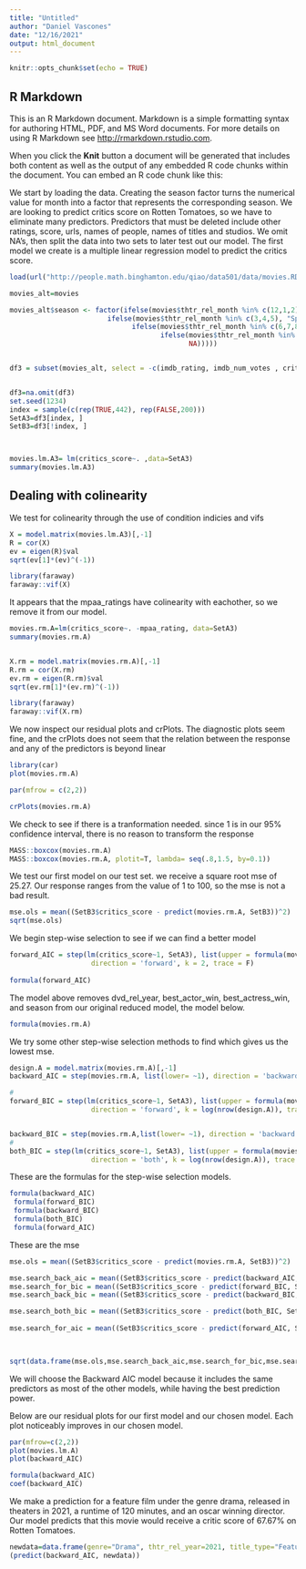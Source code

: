 ---
title: "Untitled"
author: "Daniel Vascones"
date: "12/16/2021"
output: html_document
---





```{r setup, include=FALSE}
knitr::opts_chunk$set(echo = TRUE)
```

## R Markdown

This is an R Markdown document. Markdown is a simple formatting syntax for authoring HTML, PDF, and MS Word documents. For more details on using R Markdown see <http://rmarkdown.rstudio.com>.

When you click the **Knit** button a document will be generated that includes both content as well as the output of any embedded R code chunks within the document. You can embed an R code chunk like this:





We start by loading the data. Creating the season factor turns the numerical value for month into a factor that represents the corresponding season. We are looking to predict critics score on Rotten Tomatoes, so we have to eliminate many predictors. Predictors that must be deleted include other ratings, score, urls, names of people, names of titles and studios. We omit NA's, then split the data into two sets to later test out our model. The first model we create is a multiple linear regression model to predict the critics score.

```{r}
load(url("http://people.math.binghamton.edu/qiao/data501/data/movies.RData"))

movies_alt=movies

movies_alt$season <- factor(ifelse(movies$thtr_rel_month %in% c(12,1,2), "Winter",
                        ifelse(movies$thtr_rel_month %in% c(3,4,5), "Spring",
                              ifelse(movies$thtr_rel_month %in% c(6,7,8), "Summer",
                                     ifelse(movies$thtr_rel_month %in% c(9,10,11), "Fall",
                                            NA)))))


df3 = subset(movies_alt, select = -c(imdb_rating, imdb_num_votes , critics_rating, audience_rating, audience_score, best_pic_nom, best_pic_win, top200_box, imdb_url, rt_url, actor1, actor2, actor3, actor4, actor5, director, title, studio, thtr_rel_month,thtr_rel_day, dvd_rel_month, dvd_rel_day))


df3=na.omit(df3)
set.seed(1234)
index = sample(c(rep(TRUE,442), rep(FALSE,200)))
SetA3=df3[index, ]
SetB3=df3[!index, ]



movies.lm.A3= lm(critics_score~. ,data=SetA3)
summary(movies.lm.A3)

```

## Dealing with colinearity
We test for colinearity through the use of condition indicies and vifs

```{r}
X = model.matrix(movies.lm.A3)[,-1]
R = cor(X)
ev = eigen(R)$val
sqrt(ev[1]*(ev)^(-1))

library(faraway)
faraway::vif(X)


```

It appears that the mpaa_ratings have colinearity with eachother, so we remove it from our model.


```{r}
movies.rm.A=lm(critics_score~. -mpaa_rating, data=SetA3)
summary(movies.rm.A)


X.rm = model.matrix(movies.rm.A)[,-1]
R.rm = cor(X.rm)
ev.rm = eigen(R.rm)$val
sqrt(ev.rm[1]*(ev.rm)^(-1))

library(faraway)
faraway::vif(X.rm)


```

We now inspect our residual plots and crPlots. The diagnostic plots seem fine, and the crPlots does not seem that the relation between the response and any of the predictors is beyond linear

```{r}

library(car)
plot(movies.rm.A)

par(mfrow = c(2,2))

crPlots(movies.rm.A)
```
We check to see if  there is a tranformation needed. since 1 is in our 95% confidence interval, there is no reason to transform the response

```{r}

MASS::boxcox(movies.rm.A)
MASS::boxcox(movies.rm.A, plotit=T, lambda= seq(.8,1.5, by=0.1))
```








We test our first model on our test set. we receive a square root mse of 25.27. Our response ranges from the value of 1 to 100, so the mse is not a bad result.

```{r}

mse.ols = mean((SetB3$critics_score - predict(movies.rm.A, SetB3))^2)              
sqrt(mse.ols)
```
We begin step-wise selection to see if we can find a better model

```{r}

forward_AIC = step(lm(critics_score~1, SetA3), list(upper = formula(movies.rm.A)), 
                    direction = 'forward', k = 2, trace = F)
 
formula(forward_AIC)
```

The model above removes dvd_rel_year, best_actor_win,  best_actress_win, and season from our original reduced model, the model below.
```{r}
formula(movies.rm.A)

```






We try some other step-wise selection methods to find which gives us the lowest mse.

```{r}
design.A = model.matrix(movies.rm.A)[,-1]
backward_AIC = step(movies.rm.A, list(lower= ~1), direction = 'backward', trace = F)

# 
forward_BIC = step(lm(critics_score~1, SetA3), list(upper = formula(movies.rm.A)), 
                    direction = 'forward', k = log(nrow(design.A)), trace = F)


backward_BIC = step(movies.rm.A,list(lower= ~1), direction = 'backward', k=log(nrow(design.A)), trace = F)
# 
both_BIC = step(lm(critics_score~1, SetA3), list(upper = formula(movies.rm.A), lower= ~ 1), 
                    direction = 'both', k = log(nrow(design.A)), trace = F)
```

These are the formulas for the step-wise selection models.

```{r}
formula(backward_AIC)
 formula(forward_BIC)
 formula(backward_BIC)
 formula(both_BIC)
 formula(forward_AIC)
```



These are the mse
```{r}
mse.ols = mean((SetB3$critics_score - predict(movies.rm.A, SetB3))^2)              

mse.search_back_aic = mean((SetB3$critics_score - predict(backward_AIC, SetB3))^2)  
mse.search_for_bic = mean((SetB3$critics_score - predict(forward_BIC, SetB3))^2) 
mse.search_back_bic = mean((SetB3$critics_score - predict(backward_BIC, SetB3))^2) 

mse.search_both_bic = mean((SetB3$critics_score - predict(both_BIC, SetB3))^2) 
                   
mse.search_for_aic = mean((SetB3$critics_score - predict(forward_AIC, SetB3))^2) 
                    


sqrt(data.frame(mse.ols,mse.search_back_aic,mse.search_for_bic,mse.search_back_bic, mse.search_both_bic, mse.search_for_aic))
```

We will choose the Backward AIC model because it includes the same predictors as most of the other models, while having the best prediction power.


Below are our residual plots for our first model and our chosen model. Each plot noticeably improves in our chosen model.
```{r}
par(mfrow=c(2,2))
plot(movies.lm.A)
plot(backward_AIC)

```


```{r}
formula(backward_AIC)
coef(backward_AIC)
```
We make a prediction for a feature film under the genre drama, released in theaters in 2021, a runtime of 120 minutes, and an oscar winning director.
Our model predicts that this movie would receive a critic score of 67.67% on Rotten Tomatoes.

```{r}
newdata=data.frame(genre="Drama", thtr_rel_year=2021, title_type="Feature Film" , runtime=120 , best_dir_win="yes")
(predict(backward_AIC, newdata))
```


